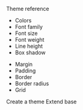 <Grid row="1fr auto" w="100%|100%|400px">
  <Div p="4">
    <P fontSize="lg" my="0" fontWeight="semibold">
      Theme reference
    </P>
    <Grid
      col="2"
      sx={{
        ul: {
          p: 0,
          m: 0,
          listStyle: "none",
          li: {
            mb: 1,
            a: {
              padding: "0 !important",
              fontSize: "md",
              color: "text",
              "&:hover": {
                textDecoration: "underline",
                background: "none !important",
              },
            },
          },
        },
      }}
    >
      <Ul>
        <Li>
          <Link to="/theme#colors">Colors</Link>
        </Li>
        <Li>
          <Link to="/theme#font-family">Font family</Link>
        </Li>
        <Li>
          <Link to="/theme#font-size">Font size</Link>
        </Li>
        <Li>
          <Link to="/theme#font-weight">Font weight</Link>
        </Li>
        <Li>
          <Link to="/theme#line-height">Line height</Link>
        </Li>
        <Li>
          <Link to="/theme#box-shadow">Box shadow</Link>
        </Li>
      </Ul>
      <Ul>
        <Li>
          <Link to="/theme#margin">Margin</Link>
        </Li>
        <Li>
          <Link to="/theme#padding">Padding</Link>
        </Li>
        <Li>
          <Link to="/theme#border">Border</Link>
        </Li>
        <Li>
          <Link to="/theme#border-radius">Border radius</Link>
        </Li>
        <Li>
          <Link to="/theme#grid">Grid</Link>
        </Li>
      </Ul>
    </Grid>
  </Div>
  <Grid
    d="inline-grid"
    col="1|1|auto auto"
    gap="4"
    alignItems="center"
    borderTopWidth="1px"
    p="4"
  >
    <ButtonLink variant="link primary sm" to="/docs/theming-create-theme">
      Create a theme <Icon name="arrow-right" ml="2" />
    </ButtonLink>
    <ButtonLink
      variant="link secondary sm"
      to="/docs/theming-presets#extend-base"
    >
      Extend base <Icon name="arrow-right" ml="2" />
    </ButtonLink>
  </Grid>
</Grid>
